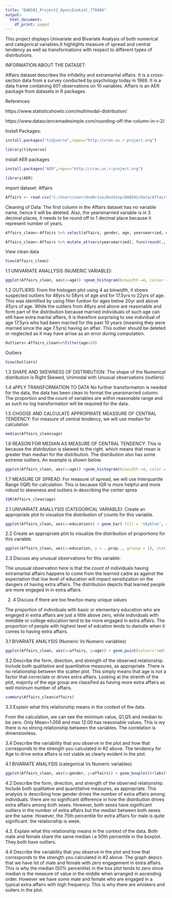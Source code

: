 ---
title: "DAB501_Project2_AyeniEzekiel_778486"
output:
  html_document:
    df_print: paged
---

This project displays Univariate and Bivariate Analysis of both numerical and categorical variables.It highlights measure of 
spread and central tendency as well as transformations with respect to different types of distributions. 


INFORMATION ABOUT THE DATASET:

Affairs dataset describes the infidelity and extramarital affairs. It is a cross-section data from a survey conducted by psychology
today in 1969. It is a data frame containing 601 observations on 10 variables. Affairs is an AER package from datasets in R packages.


References:

https://www.statisticshowto.com/multimodal-distribution/

https://www.datasciencemadesimple.com/rounding-off-the-column-in-r-2/



Install Packages:

```{r}
install.packages("tidyverse",repos="http://cran.us.r-project.org")
```


```{r}
library(tidyverse)
```


install AER packages

```{r}
install.packages("AER",repos="http://cran.us.r-project.org")
```


```{r}
library(AER)
```


import dataset: Affairs

```{r}
Affairs <- read.csv("C:/Users/user/OneDrive/Desktop/DAB501/Data/Affairs.csv")
```


Cleaning of Data: 
The first column in the Affairs dataset has no variable name, hence it will be deleted. Also, the yearsmarried variable is in 3 decimal places, it needs to be round off to 1 decimal place because it represent number of years.

```{r}
Affairs_clean<-Affairs %>% select(affairs, gender, age, yearsmarried, children, religiousness, education, occupation, rating)
```


```{r}
Affairs_clean<-Affairs %>% mutate_at(vars(yearsmarried), funs(round(., 1)))
```
 
 
 View clean data
```{r}
View(Affairs_clean)
```
 



1.1  UNIVARIATE ANALLYSIS (NUMERIC VARIABLE): 
```{r}
ggplot(Affairs_clean, aes(x=age)) +geom_histogram(binwidth =4, colour ='white', fill='skyblue')+labs(title="Univariate Analysis with Numeric Variable",x="Age")
```



1.2 OUTLIERS: 
From the histogam plot using 4 as binwidth, it shows suspected outliers for 46yrs to 58yrs of age and for 17.5yrs to 22yrs of age. This was identified by using filter funtion for ages below 20yr and above 45yrs of age. While the outliers from 46yrs and above are reasonable and form part of the distribution because married individuals of such age can still have extra marital affairs, It is therefore surprising to see individual of age 17.5yrs who had been married for the past 10 years (meaning they were married since the age 7.5yrs) having an affair. This outlier should be deleted or neglected as it may have arrise as an error during computation.
```{r}
Outliers<-Affairs_clean%>%filter(age<20)
```

Outliers
```{r}
View(Outliers)
```


1.3 SHAPE AND SKEWNESS OF DISTRIBUTION: 
The shape of the Numerical distribution is Right Skewed, Unimodal with Unusual observations (outliers)


1.4 aPPLY TRANSFORMATION TO DATA
No further transformation is needed for the data, the data has been clean to format the yearsmarried column. The proportion and the count of variables are within reasonable range and as such no log transformation will be required for the data.



1.5 CHOOSE AND CALCULATE APPROPRIATE MEASSURE OF CENTRAL TENDENCY:
For measure of central tendency,  we will use median for calculation

```{r}
median(Affairs_clean$age)
```



1.6 REASON FOR MEDIAN AS MEASURE OF CENTRAL TENDENCY: 
This is because the distribution is skewed to the right. which means that mean is greater than median for the distribution. The distribution also has some extreme outliers. An example is shown below.
```{r}
ggplot(Affairs_clean, aes(x=age)) +geom_histogram(binwidth =4, color ='white', fill='skyblue')+labs(title="Visualizing Central Tendency using Median",x="Age") + geom_vline(aes(xintercept = median(age), color='yellow'))
```


1.7 MEASURE OF SPREAD: 
For measure of spread,  we will use Interquartile Range (IQR) for calculation. This is because IQR is more helpful and more robust to skewness and outliers in describing the center sprea

```{r}
IQR(Affairs_clean$age)
```





2.1  UNIVARIATE ANALLYSIS (CATEGORICAL VARIABLE): 
     Create an appropriate plot to visualize the distribution of counts for this variable.
     
```{r}
ggplot(Affairs_clean, aes(x=education)) + geom_bar( fill = 'skyblue', colour='black')+labs(title="Univariate Analysis using Categrical Variable for distribution of counts",x="Level of Education")
```
     
     
     
     
2.2 Create an appropriate plot to visualize the distribution of proportions for this variable.

```{r}
ggplot(Affairs_clean, aes(x=education, y = ..prop.., grooup = 1), stat = 'count') + geom_bar( fill = 'red', colour='yellow')+labs(title="Univariate Analysis using Categrical Variable for distribution of proportions",x="Level of Education")
```



2.3 Discuss any unusual observations for this variable:

The unusual observation here is that the count of individuals having extramarital affairs happens to come from the learned cadre as against the expectation that low level of education will impact sensitization on the dangers of having extra affairs. The distribution depicts that learned people are more engaged in in extra affairs.




2. 4 Discuss if there are too few/too many unique values

The proportion of individuals with basic or elementary education who are engeged in extra affairs are just a little above zero, while individuals with mmiddle or college education tend to be more engaged in extra affairs. The proportion of people with highest level of edcation tends to dwindle when it comes to having extra affairs.




3.1  BIVARIATE ANALYSIS (Numeric Vs Numeric variables)

```{r}
ggplot(Affairs_clean, aes(x=affairs, y=age)) + geom_point(colour='red')+labs(title="Bivariate Analysis Numerical Vs Numerical Variables",x="Extra Affairs", y="Age of Individual")
```


3.2 Describe the form, direction, and strength of the observed relationship. Include both qualitative and quantitative measures, as appropriate. There is no relationship between the scatter plot. This simply means that age is not a factor that correclate or drives extra affairs. Looking at the strenth of the plot, majority of the age group are classified as having more extra affairs as well mininum number of affairs.
```{r}
summary(Affairs_clean$affairs)
```



3.3 Explain what this relationship means in the context of the data.

From the calculation, we can see the minimum value, Q1,Q5 and median to be zero. Only Mean=1.056 and max 12.00 has reasonable values. This is wy there is no strong relationship between the variables. The correlation is dimensionless.


3.4 Describe the variability that you observe in the plot and how that corresponds to the strength you calculated in #2 above.
The tendency for Age to drive extra affairs is not viable as clearly evident in the plot.




4.1 BIVARIATE ANALYSIS (categorical Vs Numeric variables)

```{r}
ggplot(Affairs_clean, aes(x=gender, y=affairs)) + geom_boxplot()+labs(title="Bivariate Analysis categorical Vs Numerical Variables",x="Sex", y="Mumber of Affairs")
```



4.2 Describe the form, direction, and strength of the observed relationship. Include both qualitative and quantitative measures, as appropriate. This analysis is describing how gender drives the number of extra affairs among individuals. there are no significant difference in how the distribution drives extra affairs among both sexes. However, both sexes have significant outliers in the number of extra affairs but the median between both sexes are the same. However, the 75th percentile for extra affairs for male is quite significant. the relationship is week.

4.3. Explain what this relationship means in the context of the data.
Both male and female share the same median i.e 50th percentile in the boxplot. They both have outliers.



4.4 Describe the variability that you observe in the plot and how that corresponds to the strength you calculated in #2 above.
The graph depics that we have lot of male and female with zero engagement in extra affairs. This is why the median (50% percentile) in the box plot tends to zero since median is the measure of value in the middle when arranged in ascending order. However we have some male and female who are engaged in a typical extra affairs with high frequency. This is why there are whiskers and ouliers in the plot.
